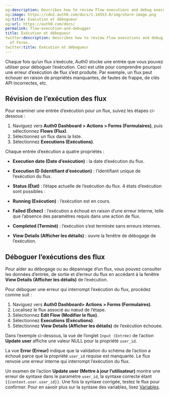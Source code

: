 ```yaml
---
og:description: Describes how to review Flow executions and debug executions of Forms.
og:image: https://cdn2.auth0.com/docs/1.14553.0/img/share-image.png
og:title: Exécution et débogueur
og:url: https://auth0.com/docs/
permalink: flow-execution-and-debugger
title: Exécution et débogueur
twitter:description: Describes how to review Flow executions and debug executions
  of Forms.
twitter:title: Exécution et débogueur
---
```


Chaque fois qu’un flux s’exécute, Auth0 stocke une entrée que vous pouvez utiliser pour déboguer l’exécution. Ceci est utile pour comprendre pourquoi une erreur d’exécution de flux s’est produite. Par exemple, un flux peut échouer en raison de propriétés manquantes, de fautes de frappe, de clés API incorrectes, etc.

## Révision de l’exécution des flux

Pour examiner une entrée d’exécution pour un flux, suivez les étapes ci-dessous :

1. Naviguez vers **Auth0 Dashboard > Actions > Forms (Formulaires)**, puis sélectionnez **Flows (Flux)**.
2. Sélectionnez un flux dans la liste.
3. Sélectionnez **Executions (Exécutions)**.

Chaque entrée d’exécution a quatre propriétés :

* **Execution date (Date d’exécution)** : la date d’exécution du flux.
* **Execution ID (Identifiant d’exécution)** : l’identifiant unique de l’exécution du flux.
* **Status (État)** : l’étape actuelle de l’exécution du flux. 4 états d’exécution sont possibles :

* **Running (Exécution)** : l’exécution est en cours.
* **Failed (Échec)** : l’exécution a échoué en raison d’une erreur interne, telle que l’absence des paramètres requis dans une action de flux.
* **Completed (Terminé)** : l’exécution s’est terminée sans erreurs internes.
* **View Details (Afficher les détails)** : ouvre la fenêtre de débogage de l’exécution.



## Déboguer l’exécutions des flux

Pour aider au débogage ou au dépannage d’un flux, vous pouvez consulter les données d’entrée, de sortie et d’erreur du flux en accédant à la fenêtre **View Details (Afficher les détails)** de l’exécution.

Pour déboguer une erreur qui interrompt l’exécution du flux, procédez comme suit :

1. Naviguez vers **Auth0 Dashboard> Actions > Forms (Formulaires)**.
2. Localisez le flux associé au nœud de l’étape.
3. Sélectionnez **Edit Flow (Modifier le flux)**.
4. Sélectionnez **Executions (Exécutions)**.
5. Sélectionnez **View Details (Afficher les détails)** de l’exécution échouée.

Dans l’exemple ci-dessous, la vue de l’onglet `Input (Entrée)` de l’action **Update user** affiche une valeur NULL pour la propriété `user_id`.

La vue **Error (Erreur)** indique que la validation du schéma de l’action a échoué parce que la propriété `user_id` requise est manquante. Le flux renvoie une erreur interne qui interrompt l’exécution du flux.

Un examen de l’action **Update user (Mettre à jour l’utilisateur)** montre une erreur de syntaxe dans le paramètre `user_id`, la syntaxe correcte étant `{{context.user.user_id}}`. Une fois la syntaxe corrigée, testez le flux pour confirmer. Pour en savoir plus sur la syntaxe des variables, lisez [Variables](/variables).